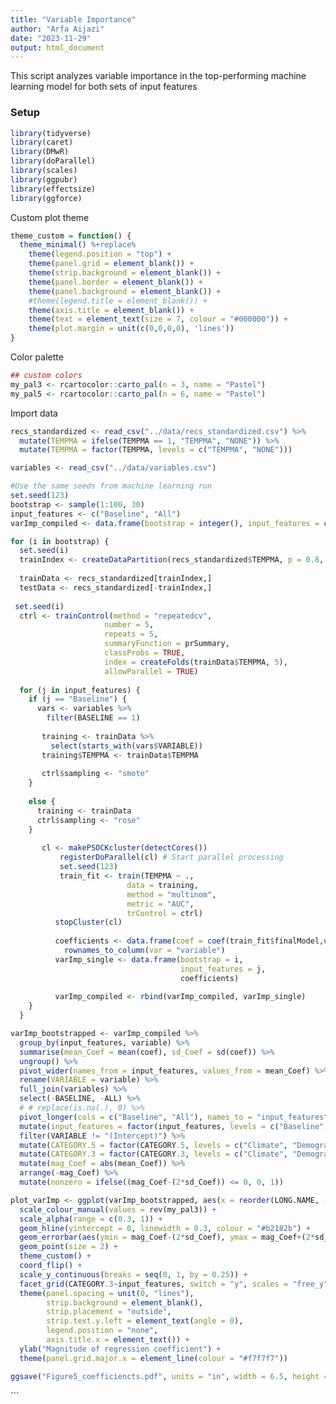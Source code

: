 ```yaml
---
title: "Variable Importance"
author: "Arfa Aijazi"
date: "2023-11-29"
output: html_document
---
```


This script analyzes variable importance in the top-performing machine learning model for both sets of input features

### Setup
```r
library(tidyverse)
library(caret)
library(DMwR)
library(doParallel)
library(scales)
library(ggpubr)
library(effectsize)
library(ggforce)
```
Custom plot theme
```r
theme_custom = function() {
  theme_minimal() %+replace%
    theme(legend.position = "top") +
    theme(panel.grid = element_blank()) +
    theme(strip.background = element_blank()) +
    theme(panel.border = element_blank()) +
    theme(panel.background = element_blank()) +
    #theme(legend.title = element_blank()) +
    theme(axis.title = element_blank()) +
    theme(text = element_text(size = 7, colour = "#000000")) +
    theme(plot.margin = unit(c(0,0,0,0), 'lines'))
}
```

Color palette
```r
## custom colors
my_pal3 <- rcartocolor::carto_pal(n = 3, name = "Pastel")
my_pal5 <- rcartocolor::carto_pal(n = 6, name = "Pastel")


```

Import data
```r
recs_standardized <- read_csv("../data/recs_standardized.csv") %>%
  mutate(TEMPMA = ifelse(TEMPMA == 1, "TEMPMA", "NONE")) %>%
  mutate(TEMPMA = factor(TEMPMA, levels = c("TEMPMA", "NONE")))

variables <- read_csv("../data/variables.csv")
```

```r
#Use the same seeds from machine learning run
set.seed(123)
bootstrap <- sample(1:100, 30)
input_features <- c("Baseline", "All")
varImp_compiled <- data.frame(bootstrap = integer(), input_features = character(), variable = character(), coef = double())
```

```r
for (i in bootstrap) {
  set.seed(i)
  trainIndex <- createDataPartition(recs_standardized$TEMPMA, p = 0.8, list = FALSE, times = 1)
  
  trainData <- recs_standardized[trainIndex,]
  testData <- recs_standardized[-trainIndex,]
  
 set.seed(i)
  ctrl <- trainControl(method = "repeatedcv",
                     number = 5,
                     repeats = 5,
                     summaryFunction = prSummary,
                     classProbs = TRUE,
                     index = createFolds(trainData$TEMPMA, 5),
                     allowParallel = TRUE)
  
  for (j in input_features) {
    if (j == "Baseline") {
      vars <- variables %>%
        filter(BASELINE == 1)
      
       training <- trainData %>%
         select(starts_with(vars$VARIABLE))
       training$TEMPMA <- trainData$TEMPMA
       
       ctrl$sampling <- "smote"
    }
    
    else {
      training <- trainData
      ctrl$sampling <- "rose"
    }
       
       cl <- makePSOCKcluster(detectCores())
           registerDoParallel(cl) # Start parallel processing
           set.seed(123)
           train_fit <- train(TEMPMA ~ .,
                          data = training,
                          method = "multinom",
                          metric = "AUC",
                          trControl = ctrl)
          stopCluster(cl) 
          
          coefficients <- data.frame(coef = coef(train_fit$finalModel,unlist(train_fit$bestTune))) %>%
            rownames_to_column(var = "variable")
          varImp_single <- data.frame(bootstrap = i,
                                      input_features = j,
                                      coefficients)
        
          varImp_compiled <- rbind(varImp_compiled, varImp_single)
    }
  }

```

```r
varImp_bootstrapped <- varImp_compiled %>%
  group_by(input_features, variable) %>%
  summarise(mean_Coef = mean(coef), sd_Coef = sd(coef)) %>%
  ungroup() %>%
  pivot_wider(names_from = input_features, values_from = mean_Coef) %>%
  rename(VARIABLE = variable) %>%
  full_join(variables) %>%
  select(-BASELINE, -ALL) %>%
  # # replace(is.na(.), 0) %>%
  pivot_longer(cols = c("Baseline", "All"), names_to = "input_features", values_to = "mean_Coef") %>%
  mutate(input_features = factor(input_features, levels = c("Baseline", "All"))) %>%
  filter(VARIABLE != "(Intercept)") %>%
  mutate(CATEGORY.5 = factor(CATEGORY.5, levels = c("Climate", "Demographics", "Construction", "Envelope", "HVAC"))) %>%
  mutate(CATEGORY.3 = factor(CATEGORY.3, levels = c("Climate", "Demographics", "Buildings"))) %>%
  mutate(mag_Coef = abs(mean_Coef)) %>%
  arrange(-mag_Coef) %>%
  mutate(nonzero = ifelse((mag_Coef-(2*sd_Coef)) <= 0, 0, 1))
```



```r
plot_varImp <- ggplot(varImp_bootstrapped, aes(x = reorder(LONG.NAME, -ORDER), y = mag_Coef, colour = input_features, group = input_features, alpha = nonzero)) +
  scale_colour_manual(values = rev(my_pal3)) +
  scale_alpha(range = c(0.3, 1)) +
  geom_hline(yintercept = 0, linewidth = 0.3, colour = "#b2182b") +
  geom_errorbar(aes(ymin = mag_Coef-(2*sd_Coef), ymax = mag_Coef+(2*sd_Coef)), width = 0.2, colour = "#000000", linewidth = 0.2) +
  geom_point(size = 2) +
  theme_custom() +
  coord_flip() +
  scale_y_continuous(breaks = seq(0, 1, by = 0.25)) +
  facet_grid(CATEGORY.3~input_features, switch = "y", scales = "free_y", space = "free_y") +
  theme(panel.spacing = unit(0, "lines"),
        strip.background = element_blank(),
        strip.placement = "outside",
        strip.text.y.left = element_text(angle = 0),
        legend.position = "none",
        axis.title.x = element_text()) +
  ylab("Magnitude of regression coefficient") +
  theme(panel.grid.major.x = element_line(colour = "#f7f7f7"))

ggsave("Figure5_coefficiencts.pdf", units = "in", width = 6.5, height = 4)
```
                 
                     
```
